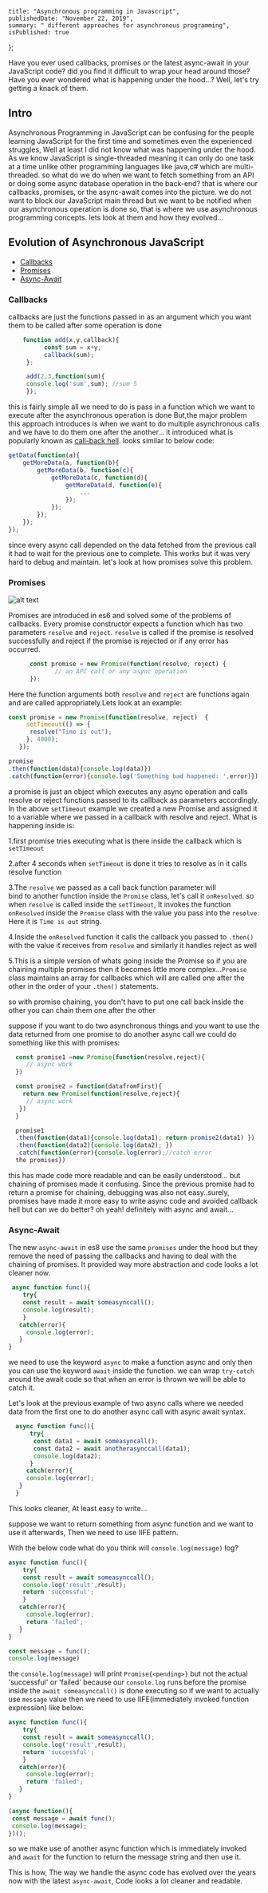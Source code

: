     title: "Asynchronous programming in Javascript",
    publishedDate: "November 22, 2019",
    summary: " different approaches for asynchronous programming",
    isPublished: true
};

Have you ever used callbacks, promises or the latest async-await in your JavaScript code? did you find it difficult to wrap your head around those? Have you ever wondered what is happening under the hood...? Well, let's try getting a knack of them.

## Intro
Asynchronous Programming in JavaScript can be confusing for the people learning JavaScript for the first time and sometimes even the experienced struggles, Well at least I did not know what was happening under the hood. As we know JavaScript is single-threaded meaning it can only do one task at a time unlike other programming languages like java,c# which are multi-threaded. so what do we do when we want to fetch something from an API or doing some async database operation in the back-end? that is where our callbacks, promises, or the async-await comes into the picture. we do not want to block our JavaScript main thread but we want to be notified when our asynchronous operation is done so, that is where we use asynchronous programming concepts. lets look at them and how they evolved...

## Evolution of Asynchronous JavaScript
    
   * [Callbacks](#Callbacks) 
   * [Promises](#promises)
   * [Async-Await](#async-await)


### Callbacks <a name="Callbacks"></a>
  callbacks are just the functions passed in as an argument which you want them to be called after some operation is done

  ```javascript
      function add(x,y,callback){
            const sum = x+y;
            callback(sum);
       };

       add(2,3,function(sum){
       console.log('sum',sum); //sum 5
       });
  ```
 this is fairly simple all we need to do is pass in a function which we want to execute after the asynchronous operation is done But,the major problem this approach introduces is when we want to do multiple asynchronous calls and we have to do them one after the another... it introduced what is popularly known as [call-back hell](https://en.wiktionary.org/wiki/callback_hell). looks similar to below code:
```javascript
getData(function(a){
    getMoreData(a, function(b){
        getMoreData(b, function(c){ 
            getMoreData(c, function(d){ 
	            getMoreData(d, function(e){ 
		            ...
		        });
	        });
        });
    });
});
```

since every async call depended on the data fetched from the previous call it had to wait for the previous one to complete. This works but it was very hard to debug and maintain. let's look at how promises solve this problem. 
 
### Promises <a name="promises"></a>
![alt text](https://media.giphy.com/media/l1J9wZJLPywQuKovK/giphy.gif "promise")

Promises are introduced in es6 and solved some of the problems of callbacks. Every promise constructor expects a function which has two parameters `resolve` and `reject`. `resolve` is called if the promise is resolved successfully and reject if the promise is rejected or if any error has occurred.
```javascript
      const promise = new Promise(function(resolve, reject) { 
             // an API call or any async operation 
      }); 
```
Here the function arguments both `resolve` and `reject` are functions again and are called appropriately.Lets look at an example:

```javascript
const promise = new Promise(function(resolve, reject)  {
     setTimeout(() => {
      resolve("Time is out");
     }, 4000);
   });

promise
.then(function(data){console.log(data)})
.catch(function(error){console.log('Something bad happened: ',error)})
```
a promise is just an object which executes any async operation and calls resolve or reject functions passed to its callback as parameters accordingly. 
In the above `setTimeout` example we created a new Promise and assigned it to a variable where we passed in a callback with resolve and reject. What is happening inside is:

1.first promise tries executing what is there inside the callback which is 
   `setTimeout`

2.after 4 seconds when `setTimeout` is done it tries to resolve 
  as in it calls resolve function

3.The `resolve` we passed as a call back function parameter will  
   bind to another function inside the `Promise` class, let's call it 
   `onResolved`. so when `resolve` is called inside the `setTimeout`, It invokes the function `onResolved` inside the `Promise` class with the value you pass into the `resolve`. Here it is `Time is out` string.

4.Inside the `onResolved` function it calls the callback you passed to `.then()` 
  with the value it receives from `resolve` and similarly it handles reject as 
  well

5.This is a simple version of whats going inside the Promise so if you 
   are chaining multiple promises then it becomes little more 
   complex...`Promise` class maintains an array for callbacks which will 
   are called one after the other in the order of your `.then()` 
   statements.

so with promise chaining, you don't have to put one call back inside the other you can chain them one after the other 
 
suppose if you want to do two asynchronous things and you want to use the data returned from one promise to do another async call we could do something like this with promises:

```javascript
  const promise1 =new Promise(function(resolve,reject){
     // async work
  })

  const promise2 = function(datafromFirst){
    return new Promise(function(resolve,reject){
     // async work
   })
  }

  promise1
  .then(function(data1){console.log(data1); return promise2(data1) })
  .then(function(data2){console.log(data2); })
  .catch(function(error){console.log(error);//catch error
  the promises})
```

 this has made code more readable and can be easily understood... but chaining of promises made it confusing. Since the previous promise had to return a promise for chaining, debugging was also not easy..surely, promises have made it more easy to write async code and avoided callback hell but can we do better? oh yeah! definitely with async and await...

### Async-Await <a name="async-await"></a>

   The new `async-await` in es8 use the same `promises` under the hood but they remove the need of passing the callbacks and having to deal with the chaining of promises. It provided way more abstraction and code looks a lot cleaner now.

```javascript
 async function func(){
    try{
    const result = await someasynccall();
    console.log(result);
    }
   catch(error){
     console.log(error); 
   } 
}
```

we need to use the keyword `async` to make a function async and only then you can use the keyword `await` inside the function. we can wrap `try-catch` around the await code so that when an error is thrown we will be able to catch it.

Let's look at the previous example of two async calls where we needed data from the first one to do another async call with async await syntax.

```javascript
  async function func(){
      try{
       const data1 = await someasyncall();
       const data2 = await anotherasynccall(data1);
       console.log(data2);
      }
     catch(error){
     console.log(error); 
   }
  }
```
This looks cleaner, At least easy to write...

suppose we want to return something from async function and we want to use it afterwards, Then we need to use IIFE pattern. 

With the below code what do you think will `console.log(message)` log?
```javascript
async function func(){
    try{
    const result = await someasynccall();
    console.log('result',result);
    return 'successful';
    }
   catch(error){
     console.log(error); 
     return 'failed';
   } 
}

const message = func();
console.log(message) 
```

the `console.log(message)` will print `Promise{<pending>}` but not the actual 'successful' or 'failed' because our `console.log` runs before the promise inside the `await someasynccall()` is done executing so if we want to actually use `message` value then we need to use IIFE(immediately invoked function expression) like below:

```javascript
async function func(){
    try{
    const result = await someasynccall();
    console.log('result',result);
    return 'successful';
    }
   catch(error){
     console.log(error);
     return 'failed'; 
   } 
}

(async function(){
 const message = await func();
 console.log(message);
})();
```
so we make use of another async function which is immediately invoked and `await` for the function to return the message string and then use it.

This is how, The way we handle the async code has evolved over the years now with the latest `async-await`, Code looks a lot cleaner and readable.